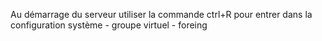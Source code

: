 Au démarrage du serveur utiliser la commande ctrl+R pour entrer dans la configuration système
- groupe virtuel 
- foreing